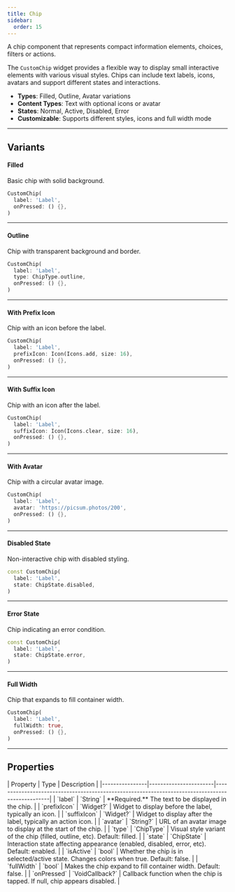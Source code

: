```yaml
---
title: Chip
sidebar:
  order: 15
---
```



A chip component that represents compact information elements, choices, filters or actions.

The `CustomChip` widget provides a flexible way to display small interactive elements with various visual styles. Chips can include text labels, icons, avatars and support different states and interactions.

- **Types**: Filled, Outline, Avatar variations
- **Content Types**: Text with optional icons or avatar
- **States**: Normal, Active, Disabled, Error
- **Customizable**: Supports different styles, icons and full width mode

---

## Variants

#### Filled
Basic chip with solid background.

<Preview src="chip?style=filled">

```dart
CustomChip(
  label: 'Label',
  onPressed: () {},
)
```

</Preview>

---

#### Outline
Chip with transparent background and border.

<Preview src="chip?style=outline">

```dart
CustomChip(
  label: 'Label',
  type: ChipType.outline,
  onPressed: () {},
)
```

</Preview>

---

#### With Prefix Icon
Chip with an icon before the label.

<Preview src="chip?style=prefixIcon">

```dart
CustomChip(
  label: 'Label',
  prefixIcon: Icon(Icons.add, size: 16),
  onPressed: () {},
)
```

</Preview>

---

#### With Suffix Icon
Chip with an icon after the label.

<Preview src="chip?style=suffixIcon">

```dart
CustomChip(
  label: 'Label',
  suffixIcon: Icon(Icons.clear, size: 16),
  onPressed: () {},
)
```

</Preview>

---

#### With Avatar
Chip with a circular avatar image.

<Preview src="chip?style=avatar">

```dart
CustomChip(
  label: 'Label',
  avatar: 'https://picsum.photos/200',
  onPressed: () {},
)
```

</Preview>

---

#### Disabled State
Non-interactive chip with disabled styling.

<Preview src="chip?style=disabled">

```dart
const CustomChip(
  label: 'Label',
  state: ChipState.disabled,
)
```

</Preview>

---

#### Error State
Chip indicating an error condition.

<Preview src="chip?style=error">

```dart
const CustomChip(
  label: 'Label',
  state: ChipState.error,
)
```

</Preview>

---

#### Full Width
Chip that expands to fill container width.

<Preview src="chip?style=fullWidth">

```dart
CustomChip(
  label: 'Label',
  fullWidth: true,
  onPressed: () {},
)
```

</Preview>

---

## Properties

<div class="docs-table">
| Property       | Type                  | Description                                                                                     |
|----------------|-----------------------|-------------------------------------------------------------------------------------------------|
| `label`        | `String`              | **Required.** The text to be displayed in the chip.                                             |
| `prefixIcon`   | `Widget?`             | Widget to display before the label, typically an icon.                                          |
| `suffixIcon`   | `Widget?`             | Widget to display after the label, typically an action icon.                                    |
| `avatar`       | `String?`             | URL of an avatar image to display at the start of the chip.                                     |
| `type`         | `ChipType`            | Visual style variant of the chip (filled, outline, etc). Default: filled.                       |
| `state`        | `ChipState`           | Interaction state affecting appearance (enabled, disabled, error, etc). Default: enabled.        |
| `isActive`     | `bool`                | Whether the chip is in selected/active state. Changes colors when true. Default: false.         |
| `fullWidth`    | `bool`                | Makes the chip expand to fill container width. Default: false.                                  |
| `onPressed`    | `VoidCallback?`       | Callback function when the chip is tapped. If null, chip appears disabled.                      |

</div>
